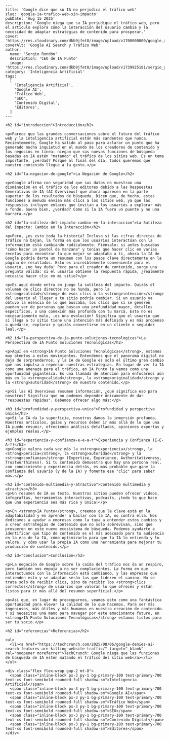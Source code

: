 ```
---
title: 'Google dice que su IA no perjudica el tráfico web'
slug: 'google-ia-trafico-web-sin-impacto'
pubDate: 'Aug 15 2025'
description: 'Google niega que su IA perjudique el tráfico web, pero el artículo explora cómo la interacción del usuario cambia y la necesidad de adaptar estrategias de contenido para prosperar.'
cover: 'https://res.cloudinary.com/dkb9jfet8/image/upload/v1700000000/google_ai_search_traffic_njs2p1.jpg'
coverAlt: 'Google AI Search y Tráfico Web'
author:
  name: 'Sergio Rondón'
  description: 'CEO de IA Punto'
  image: 'https://res.cloudinary.com/dkb9jfet8/image/upload/v1739925181/sergio_gdcaeh.png'
category: 'Inteligencia Artificial'
tags:
  [
    'Inteligencia Artificial',
    'Google AI',
    'Tráfico Web',
    'SEO',
    'Contenido Digital',
    'Editores',
  ]
---

<h2 id="introduccion">Introducción</h2>

<p>Parece que las grandes conversaciones sobre el futuro del tráfico web y la inteligencia artificial están más candentes que nunca. Recientemente, Google ha salido al paso para aclarar un punto que ha generado mucha inquietud en el mundo de los creadores de contenido y los negocios en línea: niegan que sus nuevas funciones de búsqueda basadas en IA estén "matando" el tráfico de los sitios web. Es un tema importante, ¿verdad? Porque al final del día, todos queremos que nuestro contenido llegue a la gente.</p>

<h2 id="la-negacion-de-google">La Negación de Google</h2>

<p>Google afirma con seguridad que sus datos no muestran una disminución en el tráfico de los editores debido a las Respuestas Generativas de IA (AI Overviews) que ahora aparecen en la parte superior de los resultados de búsqueda. Dicen que, de hecho, estas funciones a menudo envían más clics a los sitios web, ya que las respuestas incluyen enlaces que invitan a los usuarios a explorar más a fondo. Suena bien, ¿verdad? Como si la IA fuera un puente y no una barrera.</p>

<h2 id="la-sutileza-del-impacto-cambio-en-la-interaccion">La Sutileza del Impacto: Cambio en la Interacción</h2>

<p>Pero, ¿es esto toda la historia? Incluso si las cifras directas de tráfico no bajan, la forma en que los usuarios interactúan con la información está cambiando radicalmente. Piénsalo: si antes buscabas "cómo hacer un pastel de manzana" y tenías que hacer clic en varias recetas para encontrar la que mejor se adaptaba a ti, ahora la IA de Google podría darte un resumen con los pasos clave directamente en la página de resultados. Esto es increíblemente conveniente para el usuario, ¡no hay duda! Pero para el creador de contenido, surge una pregunta válida: si el usuario obtiene la respuesta rápida, ¿realmente necesita hacer clic en mi sitio?</p>

<p>Es aquí donde entra en juego la sutileza del impacto. Quizás el volumen de clics directos no se hunda, pero la <strong>calidad</strong> de esos clics o la <strong>intención</strong> del usuario al llegar a tu sitio podría cambiar. Si un usuario ya obtuvo la esencia de lo que buscaba, los clics que sí se generen pueden ser de personas que buscan una profundidad mayor, detalles específicos, o una conexión más profunda con tu marca. Esto no es necesariamente malo, ¡es una evolución! Significa que el usuario que sí llega a tu sitio tiene una intención más definida y es más propenso a quedarse, explorar y quizás convertirse en un cliente o seguidor leal.</p>

<h2 id="la-perspectiva-de-ia-punto-soluciones-tecnologicas">La Perspectiva de IA Punto Soluciones Tecnológicas</h2>

<p>Aquí en <strong>IA Punto Soluciones Tecnológicas</strong>, estamos muy atentos a estos movimientos. Entendemos que el panorama digital no deja de sorprendernos, y la IA de Google es solo el último gran cambio que nos impulsa a repensar nuestras estrategias. En lugar de ver la IA como una amenaza para el tráfico, en IA Punto la vemos como una oportunidad gigantesca. Es una llamada de atención para enfocarnos aún más en la <strong>calidad</strong>, la <strong>originalidad</strong> y la <strong>autoridad</strong> de nuestro contenido.</p>

<p>Si las AI Overviews resumen información, ¿qué significa eso para nosotros? Significa que no podemos depender únicamente de dar "respuestas rápidas". Debemos ofrecer algo más:</p>

<h3 id="profundidad-y-perspectiva-unica">Profundidad y perspectiva única</h3>
<p>Si la IA da la superficie, nosotros damos la inmersión profunda. Nuestros artículos, guías y recursos deben ir más allá de lo que una IA puede resumir, ofreciendo análisis detallados, opiniones expertas y ejemplos reales.</p>

<h3 id="experiencia-y-confianza-e-e-a-t">Experiencia y Confianza (E-E-A-T)</h3>
<p>Google valora cada vez más la <strong>experiencia</strong>, la <strong>pericia</strong>, la <strong>autoridad</strong> y la <strong>confianza</strong> (Expertise, Experience, Authoritativeness, Trustworthiness). Si tu contenido demuestra que hay una persona real, con conocimiento y experiencia detrás, es más probable que gane la confianza del usuario (y de la IA) y fomente ese "clic" para saber más.</p>

<h3 id="contenido-multimedia-y-atractivo">Contenido multimedia y atractivo</h3>
<p>Un resumen de IA es texto. Nuestros sitios pueden ofrecer videos, infografías, herramientas interactivas, podcasts, ¡todo lo que hace que una experiencia sea más rica y única!</p>

<p>En <strong>IA Punto</strong>, creemos que la clave está en la adaptabilidad y en aprender a bailar con la IA, no contra ella. Nos dedicamos a ayudar a empresas como la tuya a entender estos cambios y a crear estrategias de contenido que no solo sobrevivan, sino que prosperen en este nuevo ecosistema de búsqueda. Podemos ayudarte a identificar qué tipo de contenido es el más adecuado para tu audiencia en la era de la IA, cómo optimizarlo para que la IA lo entienda y lo valore, y cómo usar la propia IA como una herramienta para mejorar tu producción de contenido.</p>

<h2 id="conclusion">Conclusión</h2>

<p>La negación de Google sobre la caída del tráfico nos da un respiro, pero también nos empuja a no ser complacientes. La forma en que interactuamos con la información está cambiando, y las empresas que entienden esto y se adaptan serán las que lideren el camino. No se trata solo de recibir clics, sino de recibir los <strong>clics correctos</strong> de usuarios que valoran lo que ofreces y están listos para ir más allá del resumen superficial.</p>

<p>Así que, en lugar de preocuparnos, veamos esto como una fantástica oportunidad para elevar la calidad de lo que hacemos. Para ser más ingeniosos, más útiles y más humanos en nuestra creación de contenido. Y si necesitas una mano para navegar por este emocionante futuro, en <strong>IA Punto Soluciones Tecnológicas</strong> estamos listos para ser tu socio.</p>

<h2 id="referencias">Referencias</h2>

<ul>
  <li><a href="https://techcrunch.com/2025/08/06/google-denies-ai-search-features-are-killing-website-traffic/" target="_blank" rel="noopener noreferrer">TechCrunch: Google niega que las funciones de búsqueda de IA estén matando el tráfico del sitio web</a></li>
</ul>

<div class="flex flex-wrap gap-2 mt-8">
  <span class="inline-block px-3 py-1 bg-primary-100 text-primary-700 text-xs font-semibold rounded-full shadow-sm">Inteligencia Artificial</span>
  <span class="inline-block px-3 py-1 bg-primary-100 text-primary-700 text-xs font-semibold rounded-full shadow-sm">Google AI</span>
  <span class="inline-block px-3 py-1 bg-primary-100 text-primary-700 text-xs font-semibold rounded-full shadow-sm">Tráfico Web</span>
  <span class="inline-block px-3 py-1 bg-primary-100 text-primary-700 text-xs font-semibold rounded-full shadow-sm">SEO</span>
  <span class="inline-block px-3 py-1 bg-primary-100 text-primary-700 text-xs font-semibold rounded-full shadow-sm">Contenido Digital</span>
  <span class="inline-block px-3 py-1 bg-primary-100 text-primary-700 text-xs font-semibold rounded-full shadow-sm">Editores</span>
</div>
```